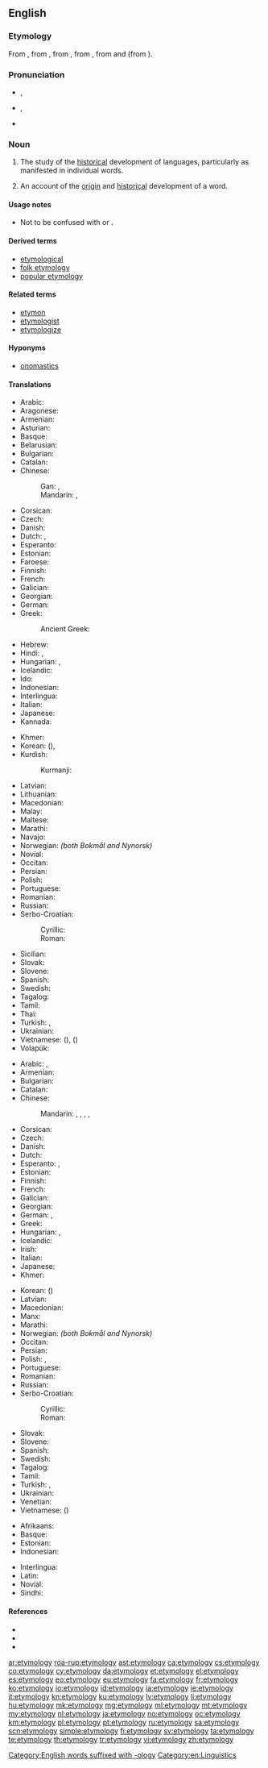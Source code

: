{{selfref|For etymology on Wiktionary, see [[Wiktionary:Etymology]].}}
==English==

===Etymology===
From {{etyl|enm|en}} {{m|enm|etimologie}}, from {{etyl|fro|en}} {{m|fro|ethimologie}}, from {{etyl|la|en}} {{m|la|etymologia}}, from {{etyl|grc|en}} {{m|grc|ἐτυμολογία}}, from {{m|grc|ἔτυμον||true sense}} and {{m|grc|-λογία||study of}} (from {{m|grc|λόγος}}).

===Pronunciation===
* {{a|RP}} {{enPR|ĕt"ə-mŏl'ə-jē}}, {{IPA|/ˌɛt.ɪˈmɒl.ə.dʒi/|lang=en}}
* {{a|GenAm}} {{enPR|ĕt"ə-mŏl'ə-jē}}, {{IPA|/ˌɛtəˈmɑlədʒi/|lang=en}}
* {{hyphenation|e|ty|mo|lo|gy|lang=en}}

===Noun===
{{wikipedia}}
{{seeCites|pos=right}}
{{en-noun|etymologies}}

# {{context|uncountable|lang=en}} The study of the [[historical]] development of languages, particularly as manifested in individual words.
# {{context|countable|lang=en}} An account of the [[origin]] and [[historical]] development of a word.

====Usage notes====
* Not to be confused with {{term|entomology|lang=en||the study of insects}} or {{term|etiology|lang=en||the study of causes or origins}}.

====Derived terms====
* [[etymological]]
* [[folk etymology]]
* [[popular etymology]]

====Related terms====
* [[etymon]]
* [[etymologist]]
* [[etymologize]]

====Hyponyms====
* [[onomastics]]

====Translations====
{{trans-top|study of the historical development of languages, particularly of individual words}}
* Arabic: {{t|ar|تَأْثِيل|m}}
* Aragonese: {{t|an|etimolochía|f}}
* Armenian: {{t|hy|ստուգաբանություն}}
* Asturian: {{t+|ast|etimoloxía|f}}
* Basque: {{t|eu|etimologia}}
* Belarusian: {{t|be|этымало́гія|f}}
* Bulgarian: {{t+|bg|етимоло́гия|f|sc=Cyrl}}
* Catalan: {{t+|ca|etimologia|f}}
* Chinese:
*: Gan: {{t|gan|語源學|sc=Hans}}, {{t|gan|语源学|tr=ngi3 ngion4 hok6|sc=Hans}}
*: Mandarin: {{t|cmn|語源學|sc=Hani}}, {{t+|cmn|语源学|tr=yǔyuánxué|sc=Hani}}
* Corsican: {{t+|co|etimulugia|f}}
* Czech: {{t+|cs|etymologie|f}}
* Danish: {{t+|da|etymologi|c}}
* Dutch: {{t+|nl|etymologie|f}}, {{t+|nl|woordherkomst|f}}
* Esperanto: {{t|eo|etimologio}}
* Estonian: {{t|et|etümoloogia}}
* Faroese: {{t|fo|upprunafrøði|f}}
* Finnish: {{t+|fi|etymologia}}
* French: {{t+|fr|étymologie|f}}
* Galician: {{t+|gl|etimoloxía|f}}
* Georgian: {{t+|ka|ეტიმოლოგია}}
* German: {{t+|de|Etymologie|f}}
* Greek: {{t+|el|ετυμολογία|f}}
*: Ancient Greek: {{t|grc|ἐτυμολογία|f}}
* Hebrew: {{t+|he|אטימולוגיה|f|tr=etimológya}}
* Hindi: {{t|hi|व्युत्पत्ति|tr=vyutpatti}}, {{t|hi|व्युत्पत्तिशास्त्र|tr=vyutpattiśāstr}}
* Hungarian: {{t+|hu|etimológia}}, {{t|hu|szófejtés}}
* Icelandic: {{t+|is|orðsifjafræði|f}}
* Ido: {{t+|io|etimologio}}
* Indonesian: {{t+|id|etimologi}}
* Interlingua: {{t|ia|etymologia}}
* Italian: {{t+|it|etimologia|f}}
* Japanese: {{t|ja|語源学|tr=[[ごげんがく]], gogengaku}}
* Kannada: {{t+|kn|ಪದದ ಹಿನ್ನೆಲೆ|sc=Knda}}
{{trans-mid}}
* Khmer: {{t|km|និរុត្តិសាស្ត្រ|sc=Khmr|tr=nirutte saah}}
* Korean: {{t+|ko|어원학|sc=Hang}} ({{t|ko|語源學|sc=Hani}}), {{t+|ko|어원|sc=Kore}}
* Kurdish:
*: Kurmanji: {{t|kmr|bêjenasî|f}}
* Latvian: {{t+|lv|etimoloģija|f}}
* Lithuanian: {{t+|lt|etimologija}}
* Macedonian: {{t|mk|етимоло́гија|f}}
* Malay: {{t|ms|etimologi}}
* Maltese: {{t+|mt|etimoloġija|f}}
* Marathi: {{t|mr|व्युत्पत्तीशास्त्र|n|tr=vyutpatti shastra|sc=Deva}}
* Navajo: {{t|nv|bizhiʼígíí}}
* Norwegian: {{t+|no|etymologi|m}} ''(both Bokmål and Nynorsk)''
* Novial: {{t|nov|etimologia}}
* Occitan: {{t+|oc|etimologia|f}}
* Persian: {{t|fa|ریشه‌شناسی|tr=rīsheshenāsi}}
* Polish: {{t+|pl|etymologia|f}}
* Portuguese: {{t+|pt|etimologia|f}}
* Romanian: {{t+|ro|etimologie|f}}
* Russian: {{t+|ru|этимоло́гия|f}}
* Serbo-Croatian:
*: Cyrillic: {{t|sh|етимологија|f|sc=Cyrl}}
*: Roman: {{t+|sh|etimologija|f}}
* Sicilian: {{t+|scn|etimoluggìa|f}}
* Slovak: {{t|sk|etymológia|f}}
* Slovene: {{t+|sl|etimologija|f}}
* Spanish: {{t+|es|etimología|f}}
* Swedish: {{t+|sv|etymologi|c}}
* Tagalog: {{t+|tl|etimolohiya}}
* Tamil: {{t+|ta|சொற்பிறப்பியல்|sc=Taml}}
* Thai: {{t|th|นิรุกติศาสตร์|tr=níróoktì sàat}}
* Turkish: {{t+|tr|köken bilimi}}, {{t+|tr|etimoloji}}
* Ukrainian: {{t+|uk|етимоло́гія|f}}
* Vietnamese: {{t+|vi|từ nguyên học}} ({{t|vi|詞源學|sc=Hani}}), {{t+|vi|từ nguyên}} ({{t|vi|詞源|sc=Hani}})
* Volapük: {{t+|vo|tümolog}}
{{trans-bottom}}

{{trans-top|account of the origin and historical development of a word}}
* Arabic: {{t|ar|إِشْتِقَاق|m}}, {{t|ar|تَأْثِيل|m}}
* Armenian: {{t|hy|ստուգաբանություն}}
* Bulgarian: {{t+|bg|етимоло́гия|f|sc=Cyrl}}
* Catalan: {{t+|ca|etimologia|f}}
* Chinese:
*: Mandarin: {{t|cmn|詞源|sc=Hani}}, {{t+|cmn|词源|tr=cíyuán|sc=Hani}}, {{t+|cmn|語源|sc=Hani}}, {{t+|cmn|语源|tr=yǔyuán|sc=Hani}}, {{t+|cmn|字源|tr=zìyuán|sc=Hani}}
* Corsican: {{t+|co|etimulugia|f}}
* Czech: {{t+|cs|etymologie|f}}
* Danish: {{t+|da|etymologi|c}}
* Dutch: {{t+|nl|etymologie|f}}
* Esperanto: {{t|eo|etimo}}, {{t|eo|vortodeveno}}
* Estonian: {{t|et|etümoloogia}}
* Finnish: {{t+|fi|etymologia}}
* French: {{t+|fr|étymologie|f}}
* Galician: {{t+|gl|etimoloxía|f}}
* Georgian: {{t+|ka|ეტიმოლოგია}}
* German: {{t+|de|Etymologie|f}}, {{t|de|Wortherkunft|f}}
* Greek: {{t+|el|ετυμολόγηση|f}}
* Hungarian: {{t+|hu|etimológia}}, {{t|hu|szófejtés}}
* Icelandic: {{t|is|orðsifjar|f-p}}
* Irish: {{t|ga|sanasaíocht|f}}
* Italian: {{t+|it|etimologia|f}}
* Japanese: {{t+|ja|語源|tr=ごげん, gogen}}
* Khmer: {{t|km|ដើមកំណើតពាក្យ|sc=Khmr|tr=daəm kɑmnaət piek}}
{{trans-mid}}
* Korean: {{t+|ko|어원|sc=Hang}} ({{t+|ko|語源|sc=Hani}})
* Latvian: {{t+|lv|etimoloģija|f}}
* Macedonian: {{t|mk|етимологија|f}}
* Manx: {{t|gv|bun-ocklaght|f}}
* Marathi: {{t|mr|व्युत्पत्ती|f|tr=vyutpatti|sc=Deva}}
* Norwegian: {{t+|no|etymologi|m}} ''(both Bokmål and Nynorsk)''
* Occitan: {{t+|oc|etimologia|f}}
* Persian: {{t|fa|ریشه‌شناسی|tr=rišešenâsi}}
* Polish: {{t+|pl|etymologia|f}}, {{t+|pl|źródłosłów|m-in}}
* Portuguese: {{t+|pt|etimologia|f}}
* Romanian: {{t+|ro|etimologie|f}}
* Russian: {{t+|ru|этимоло́гия|f}}
* Serbo-Croatian:
*: Cyrillic: {{t|sh|етимологија|f|sc=Cyrl}}
*: Roman: {{t+|sh|etimologija|f}}
* Slovak: {{t|sk|etymológia|f}}
* Slovene: {{t+|sl|etimologija|f}}
* Spanish: {{t+|es|etimología|f}}
* Swedish: {{t+|sv|etymologi|c}}
* Tagalog: {{t+|tl|etimolohiya}}
* Tamil: {{t+|ta|சொற்பிறப்பியல்|sc=Taml}}
* Turkish: {{t+|tr|köken bilimi}}, {{t+|tr|etimoloji}}
* Ukrainian: {{t+|uk|етимоло́гія|f}}
* Venetian: {{t+|vec|etimoƚoxìa|f}}
* Vietnamese: {{t+|vi|từ nguyên}} ({{t|vi|詞源|sc=Hani}})
{{trans-bottom}}

{{checktrans-top}}
* Afrikaans: {{t+check|af|etimologie}}
* Basque: {{t-check|eu|etimologia}}
* Estonian: {{t-check|et|etümoloogia}}
* Indonesian: {{t+check|id|etimologi}}
{{trans-mid}}
* Interlingua: {{t-check|ia|etymologia}}
* Latin: {{t-check|la|etymologia|f}}
* Novial: {{t-check|nov|etimologia}}
* Sindhi: {{t-check|sd|بڻڀياس|alt=بُڻڀياسُ|m|tr=bunn bhiyaasu|sc=sd-Arab}}
{{trans-bottom}}

====References====
* {{R:American Heritage 2000|etymology}}
* {{R:Dictionary.com|etymology}}
* {{R:WordNet 2003|etymology}}

[[Category:English words suffixed with -ology]]
[[Category:en:Linguistics]]

[[ar:etymology]]
[[roa-rup:etymology]]
[[ast:etymology]]
[[ca:etymology]]
[[cs:etymology]]
[[co:etymology]]
[[cy:etymology]]
[[da:etymology]]
[[et:etymology]]
[[el:etymology]]
[[es:etymology]]
[[eo:etymology]]
[[eu:etymology]]
[[fa:etymology]]
[[fr:etymology]]
[[ko:etymology]]
[[io:etymology]]
[[id:etymology]]
[[ia:etymology]]
[[ie:etymology]]
[[it:etymology]]
[[kn:etymology]]
[[ku:etymology]]
[[lv:etymology]]
[[li:etymology]]
[[hu:etymology]]
[[mk:etymology]]
[[mg:etymology]]
[[ml:etymology]]
[[mt:etymology]]
[[my:etymology]]
[[nl:etymology]]
[[ja:etymology]]
[[no:etymology]]
[[oc:etymology]]
[[km:etymology]]
[[pl:etymology]]
[[pt:etymology]]
[[ru:etymology]]
[[sa:etymology]]
[[scn:etymology]]
[[simple:etymology]]
[[fi:etymology]]
[[sv:etymology]]
[[ta:etymology]]
[[te:etymology]]
[[th:etymology]]
[[tr:etymology]]
[[vi:etymology]]
[[zh:etymology]]